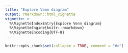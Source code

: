 ```yaml
---
title: "Explore Venn diagram"
output: rmarkdown::html_vignette
vignette: >
  %\VignetteIndexEntry{Explore Venn diagram}
  %\VignetteEngine{knitr::rmarkdown}
  %\VignetteEncoding{UTF-8}
---
```


```r
knitr::opts_chunk$set(collapse = TRUE, comment = "#>")
```

